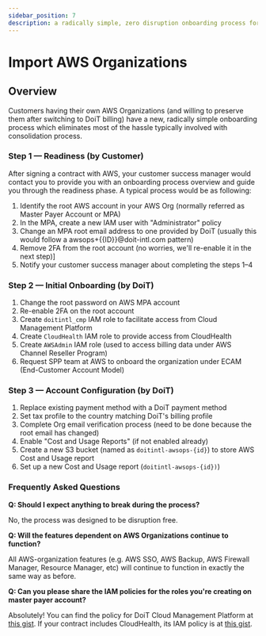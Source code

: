 ```yaml
---
sidebar_position: 7
description: a radically simple, zero disruption onboarding process for our customers
---
```


# Import AWS Organizations

## Overview

Customers having their own AWS Organizations (and willing to preserve them after switching to DoiT billing) have a new, radically simple onboarding process which eliminates most of the hassle typically involved with consolidation process.

### Step 1 &mdash; Readiness (by Customer)

After signing a contract with AWS, your customer success manager would contact you to provide you with an onboarding process overview and guide you through the readiness phase. A typical process would be as following:

1. Identify the root AWS account in your AWS Org (normally referred as Master Payer Account or MPA)
2. In the MPA, create a new IAM user with "Administrator" policy
3. Change an MPA root email address to one provided by DoiT (usually this would follow a awsops+{{ID}}@doit-intl.com pattern)
4. Remove 2FA from the root account (no worries, we'll re-enable it in the next step)]
5. Notify your customer success manager about completing the steps 1&ndash;4

### Step 2 &mdash; Initial Onboarding (by DoiT)

1. Change the root password on AWS MPA account
2. Re-enable 2FA on the root account
3. Create `doitintl_cmp` IAM role to facilitate access from Cloud Management Platform
4. Create `CloudHealth` IAM role to provide access from CloudHealth
5. Create `AWSAdmin` IAM role (used to access billing data under AWS Channel Reseller Program)
6. Request SPP team at AWS to onboard the organization under ECAM (End-Customer Account Model)

### Step 3 &mdash; Account Configuration (by DoiT)

1. Replace existing payment method with a DoiT payment method
2. Set tax profile to the country matching DoiT's billing profile
3. Complete Org email verification process (need to be done because the root email has changed)
4. Enable "Cost and Usage Reports" (if not enabled already)
5. Create a new S3 bucket (named as `doitintl-awsops-{id}`) to store AWS Cost and Usage report
6. Set up a new Cost and Usage report (`doitintl-awsops-{id})`)

### Frequently Asked Questions

**Q: Should I expect anything to break during the process?**

No, the process was designed to be disruption free.

**Q: Will the features dependent on AWS Organizations continue to function?**

All AWS-organization features (e.g. AWS SSO, AWS Backup, AWS Firewall Manager, Resource Manager, etc) will continue to function in exactly the same way as before.

**Q: Can you please share the IAM policies for the roles you're creating on master payer account?**

Absolutely! You can find the policy for DoiT Cloud Management Platform at [this gist](https://gist.github.com/spark2ignite/e2a5a23fc6d239837cc3765cc0db024d). If your contract includes CloudHealth, its IAM policy is at [this gist](https://gist.github.com/spark2ignite/136441bb23eb90a256b1d550ea7df5c3).

